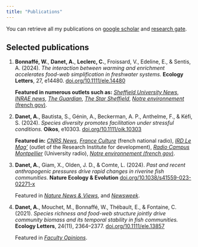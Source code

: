 ```yaml
---
title: "Publications"
---
```


You can retrieve all my publications on [google
scholar](https://scholar.google.com/citations?user=iijI6msAAAAJ&hl=en) and
[research gate](https://www.researchgate.net/profile/Alain-Danet).

## Selected publications

1. **Bonnaffé, W.**, **Danet, A.**, **Leclerc, C.**, Froissard, V., Edeline, E., & Sentis, A. (2024).
   *The interaction between warming and enrichment accelerates food-web simplification in freshwater systems.*
   **Ecology Letters**, 27, e14480. [doi.org/10.1111/ele.14480](https://doi.org/10.1111/ele.14480)

   **Featured in numerous outlets such as:**
   [*Sheffield University News*](https://www.sheffield.ac.uk/news/warming-water-temperatures-and-increased-nutrient-levels-are-putting-freshwater-ecosystems-serious),
   [*INRAE news*](https://www.inrae.fr/en/news/warming-and-nutrient-enrichment-combined-effects-freshwater-systems),
   [*The Guardian*](https://www.theguardian.com/environment/article/2024/aug/30/aquatic-life-under-threat-as-pollution-and-warmer-waters-wreak-havoc),
   [*The Star Sheffield*](https://www.thestar.co.uk/news/environment/sheffield-university-river-pollution-warming-waters-dangerous-combination-4745090), [*Notre environnement* (french gov)](https://www.notre-environnement.gouv.fr/actualites/breves/article/une-etude-de-l-inrae-montre-les-effets-du-rechauffement-et-de-l-exces-de).

1. **Danet, A.**, Bautista, S., Génin, A., Beckerman, A. P., Anthelme, F., & Kéfi, S. (2024).
   *Species diversity promotes facilitation under stressful conditions.*
   **Oikos**, e10303. [doi.org/10.1111/oik.10303](https://doi.org/10.1111/oik.10303)

   **Featured in:** [*CNRS News*](https://www.inee.cnrs.fr/fr/cnrsinfo/des-plantes-facilitatrices-participent-au-maintien-de-la-biodiversite-en-cas-de-secheresse),
   [*France Culture*](https://www.radiofrance.fr/franceculture/podcasts/avec-sciences/avec-sciences-chronique-du-mercredi-19-juin-2024-9213205)  (french national radio),
   [*IRD Le Mag'*](https://lemag.ird.fr/en/drylands-greater-plant-diversity-increases-mutual-benefits-species) (outlet of the Research Institute for development),
   [*Radio Campus Montpellier*](https://www.radiocampusmontpellier.fr/podcast/stimuli-06-03-2025/) (University radio),
   [*Notre environnement (french gov)*](https://www.notre-environnement.gouv.fr/actualites/breves/article/en-zones-arides-des-plantes-necessaires-a-la-survie-des-especes-vegetales).


1. **Danet, A.**, Giam, X., Olden, J. D., & Comte, L. (2024).
   *Past and recent anthropogenic pressures drive rapid changes in riverine fish communities.*
   **Nature Ecology & Evolution** [doi.org/10.1038/s41559-023-02271-x](https://doi.org/10.1038/s41559-023-02271-x)

   Featured in [*Nature News & Views*](https://doi.org/10.1038/s41559-024-02328-5),
   and [*Newsweek*](https://www.newsweek.com/american-rivers-filling-invasive-fish-threat-1871205).

1. **Danet, A.**, Mouchet, M., Bonnaffé, W., Thébault, E., & Fontaine, C. (2021).
   *Species richness and food-web structure jointly drive community biomass and its temporal stability in fish communities.*
   **Ecology Letters**, 24(11), 2364–2377. [doi.org/10.1111/ele.13857](https://doi.org/10.1111/ele.13857)

   Featured in [*Faculty Opinions*](https://doi.org/10.3410/f.740718442.793588374).



